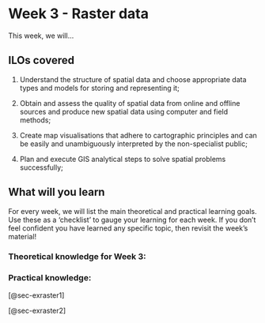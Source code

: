 # Week 3 - Raster data

This week, we will...

## ILOs covered

1.  Understand the structure of spatial data and choose appropriate data types and models for storing and representing it;

2.  Obtain and assess the quality of spatial data from online and offline sources and produce new spatial data using computer and field methods;

3.  Create map visualisations that adhere to cartographic principles and can be easily and unambiguously interpreted by the non-specialist public;

4.  Plan and execute GIS analytical steps to solve spatial problems successfully;

## What will you learn

For every week, we will list the main theoretical and practical learning goals. Use these as a 'checklist' to gauge your learning for each week. If you don't feel confident you have learned any specific topic, then revisit the week's material!

### Theoretical knowledge for Week 3:

### Practical knowledge:

[@sec-exraster1]

[@sec-exraster2]


